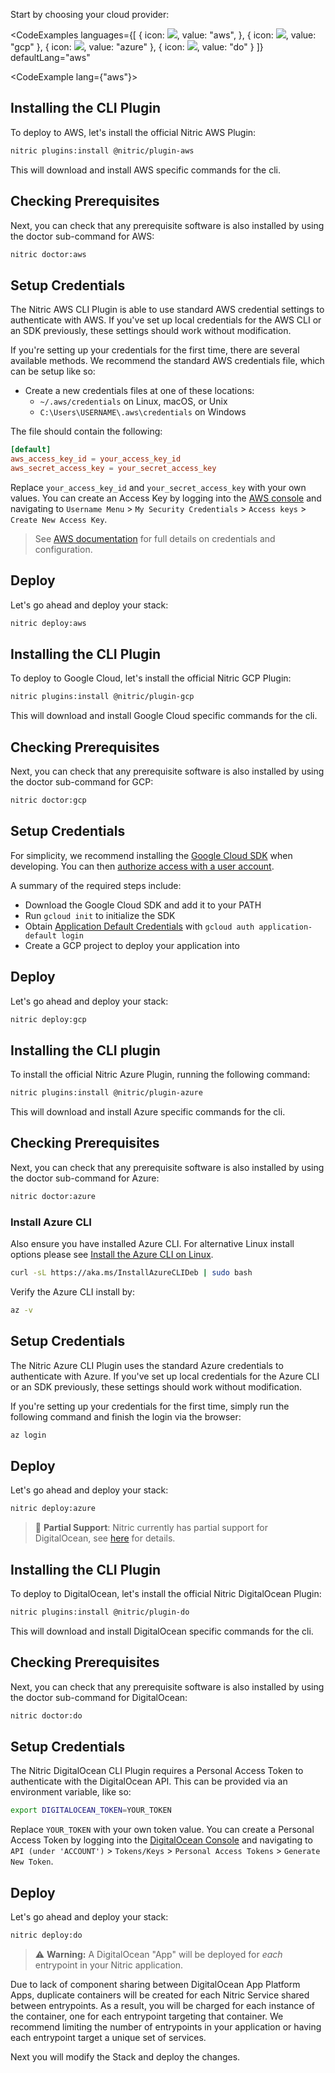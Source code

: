 Start by choosing your cloud provider:

<CodeExamples 
	languages={[
	{
		icon: <img src="/img/logos/aws.svg" noMargin priority width={70} height={34} />,
		value: "aws",
	}, {
		icon: <img src="/img/logos/gcp-no-text.svg" noMargin priority width={100} height={40} />,
		value: "gcp"
	}, {
		icon: <img src="/img/logos/azure-no-text.svg" noMargin priority width={100} height={45} />,
		value: "azure"
	}, {
		icon: <img src="/img/logos/digital-ocean.svg" noMargin priority width={100} height={70} />,
		value: "do"
	}
	]}
	defaultLang="aws"
>
<CodeExample lang={"aws"}>

## Installing the CLI Plugin

To deploy to AWS, let's install the official Nitric AWS Plugin:

```bash
nitric plugins:install @nitric/plugin-aws
```

This will download and install AWS specific commands for the cli.

## Checking Prerequisites

Next, you can check that any prerequisite software is also installed by using the doctor sub-command for AWS:

```bash
nitric doctor:aws
```

## Setup Credentials

The Nitric AWS CLI Plugin is able to use standard AWS credential settings to authenticate with AWS. If you've set up local credentials for the AWS CLI or an SDK previously, these settings should work without modification.

If you're setting up your credentials for the first time, there are several available methods. We recommend the standard AWS credentials file, which can be setup like so:

- Create a new credentials files at one of these locations:
  - `~/.aws/credentials` on Linux, macOS, or Unix
  - `C:\Users\USERNAME\.aws\credentials` on Windows

The file should contain the following:

```toml
[default]
aws_access_key_id = your_access_key_id
aws_secret_access_key = your_secret_access_key
```

Replace `your_access_key_id` and `your_secret_access_key` with your own values. You can create an Access Key by logging into the <a href="https://aws.amazon.com/console/" target="_blank">AWS console</a> and navigating to `Username Menu` > `My Security Credentials` > `Access keys` > `Create New Access Key`.

> See <a target="_target" href="https://docs.aws.amazon.com/sdk-for-java/v1/developer-guide/setup-credentials.html">AWS documentation</a> for full details on credentials and configuration.

## Deploy

Let's go ahead and deploy your stack:

```bash
nitric deploy:aws
```

</CodeExample>
<CodeExample lang={"gcp"}>

## Installing the CLI Plugin

To deploy to Google Cloud, let's install the official Nitric GCP Plugin:

```bash
nitric plugins:install @nitric/plugin-gcp
```

This will download and install Google Cloud specific commands for the cli.

## Checking Prerequisites

Next, you can check that any prerequisite software is also installed by using the doctor sub-command for GCP:

```bash
nitric doctor:gcp
```

## Setup Credentials

For simplicity, we recommend installing the <a target="_blank" href="https://cloud.google.com/sdk/docs/install">Google Cloud SDK</a> when developing. You can then <a href="https://cloud.google.com/sdk/docs/authorizing#authorizing_with_a_user_account" target="_blank">authorize access with a user account</a>.

A summary of the required steps include:

- Download the Google Cloud SDK and add it to your PATH
- Run `gcloud init` to initialize the SDK
- Obtain [Application Default Credentials](https://cloud.google.com/sdk/gcloud/reference/auth/application-default) with `gcloud auth application-default login`
- Create a GCP project to deploy your application into

## Deploy

Let's go ahead and deploy your stack:

```bash
nitric deploy:gcp
```

</CodeExample>
<CodeExample lang={"azure"}>

## Installing the CLI plugin

To install the official Nitric Azure Plugin, running the following command:

```bash
nitric plugins:install @nitric/plugin-azure
```

This will download and install Azure specific commands for the cli.

## Checking Prerequisites

Next, you can check that any prerequisite software is also installed by using the doctor sub-command for Azure:

```bash
nitric doctor:azure
```

### Install Azure CLI

Also ensure you have installed Azure CLI. For alternative Linux install options please see [Install the Azure CLI on Linux](https://docs.microsoft.com/en-us/cli/azure/install-azure-cli-linux?pivots=apt).

```bash
curl -sL https://aka.ms/InstallAzureCLIDeb | sudo bash
```

Verify the Azure CLI install by:

```bash
az -v
```

## Setup Credentials

The Nitric Azure CLI Plugin uses the standard Azure credentials to authenticate with Azure. If you've set up local credentials for the Azure CLI or an SDK previously, these settings should work without modification.

If you're setting up your credentials for the first time, simply run the following command and finish the login via the browser:

```bash
az login
```

## Deploy

Let's go ahead and deploy your stack:

```bash
nitric deploy:azure
```

</CodeExample>
<CodeExample lang={"do"}>

<Box pt={4}>

> 🚧 **Partial Support**: Nitric currently has partial support for DigitalOcean, see [here](../../intro/concepts/nitric-apis.mdx) for details.

</Box>

## Installing the CLI Plugin

To deploy to DigitalOcean, let's install the official Nitric DigitalOcean Plugin:

```bash
nitric plugins:install @nitric/plugin-do
```

This will download and install DigitalOcean specific commands for the cli.

## Checking Prerequisites

Next, you can check that any prerequisite software is also installed by using the doctor sub-command for DigitalOcean:

```bash
nitric doctor:do
```

## Setup Credentials

The Nitric DigitalOcean CLI Plugin requires a Personal Access Token to authenticate with the DigitalOcean API. This can be provided via an environment variable, like so:

```bash
export DIGITALOCEAN_TOKEN=YOUR_TOKEN
```

Replace `YOUR_TOKEN` with your own token value. You can create a Personal Access Token by logging into the <a href="https://cloud.digitalocean.com/" target="_blank">DigitalOcean Console</a> and navigating to `API (under 'ACCOUNT')` > `Tokens/Keys` > `Personal Access Tokens` > `Generate New Token`.

## Deploy

Let's go ahead and deploy your stack:

```bash
nitric deploy:do
```

> ⚠️ **Warning:** A DigitalOcean "App" will be deployed for _each_ entrypoint in your Nitric application.

Due to lack of component sharing between DigitalOcean App Platform Apps, duplicate containers will be created for each Nitric Service shared between entrypoints. As a result, you will be charged for each instance of the container, one for each entrypoint targeting that container. We recommend limiting the number of entrypoints in your application or having each entrypoint target a unique set of services.

</CodeExample>
</CodeExamples>

Next you will modify the Stack and deploy the changes.
